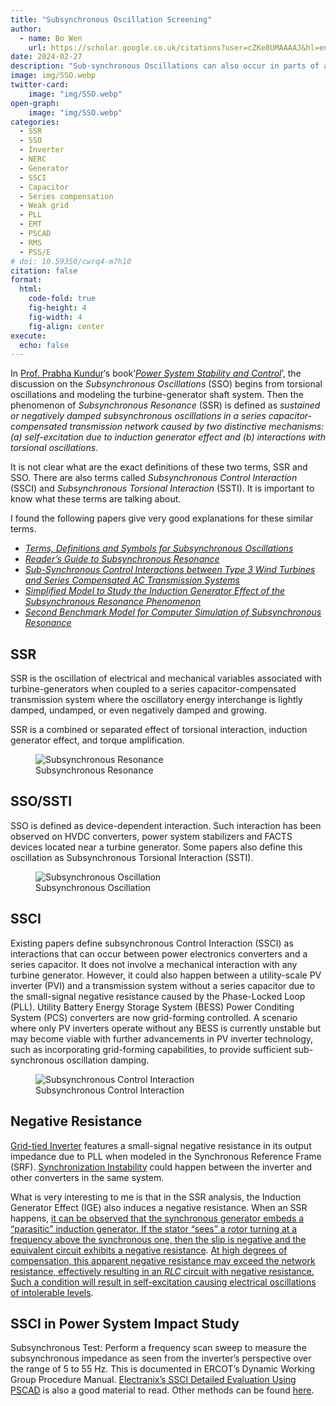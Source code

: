 ```yaml
---
title: "Subsynchronous Oscillation Screening"
author:
  - name: Bo Wen
    url: https://scholar.google.co.uk/citations?user=cZKe8UMAAAAJ&hl=en
date: 2024-02-27
description: "Sub-synchronous Oscillations can also occur in parts of a weak system that does not necessarily comprise of series-compensated transmission circuits. -- NERC Reliability Guideline March 2023"
image: img/SSO.webp
twitter-card: 
    image: "img/SSO.webp"
open-graph: 
    image: "img/SSO.webp"
categories:
  - SSR
  - SSO
  - Inverter
  - NERC
  - Generator
  - SSCI
  - Capacitor
  - Series compensation
  - Weak grid
  - PLL
  - EMT
  - PSCAD
  - RMS
  - PSS/E
# doi: 10.59350/cwrq4-m7h10
citation: false
format:
  html:
    code-fold: true
    fig-height: 4
    fig-width: 4
    fig-align: center
execute: 
  echo: false
---
```


In [Prof. Prabha Kundur](https://scholar.google.com/citations?user=p3wj3EsAAAAJ&hl=en)'s book '_[Power System Stability and Control](https://books.google.com/books/about/Power_System_Stability_and_Control.html?id=wOlSAAAAMAAJ&source=kp_book_description)_', the discussion on the _Subsynchronous Oscillations_ (SSO) begins from torsional oscillations and modeling the turbine-generator shaft system. Then the phenomenon of _Subsynchronous Resonance_ (SSR) is defined as _sustained or negatively damped subsynchronous oscillations in a series capacitor-compensated transmission network caused by two distinctive mechanisms: (a) self-excitation due to induction generator effect and (b) interactions with torsional oscillations_.

It is not clear what are the exact definitions of these two terms, SSR and SSO. There are also terms called  _Subsynchronous Control Interaction_ (SSCI) and _Subsynchronous Torsional Interaction_ (SSTI). It is important to know what these terms are talking about.

I found the following papers give very good explanations for these similar terms.

* [_Terms, Definitions and Symbols for Subsynchronous Oscillations_](https://ieeexplore.ieee.org/document/4113230)
* [_Reader's Guide to Subsynchronous Resonance_](https://ieeexplore.ieee.org/document/141698)
* [_Sub-Synchronous Control Interactions between Type 3 Wind Turbines and Series Compensated AC Transmission Systems_](https://ieeexplore.ieee.org/document/6039426)
* [_Simplified Model to Study the Induction Generator Effect of the Subsynchronous Resonance Phenomenon_](https://ieeexplore.ieee.org/document/8272452)
* [_Second Benchmark Model for Computer Simulation of Subsynchronous Resonance_](https://ieeexplore.ieee.org/document/4118844)

## SSR

SSR is the oscillation of electrical and mechanical variables associated with turbine-generators when coupled to a series capacitor-compensated transmission system where the oscillatory energy interchange is lightly damped, undamped, or even negatively damped and growing.

SSR is a combined or separated effect of torsional interaction, induction generator effect, and torque amplification.

![Subsynchronous Resonance](img/SSR.png)

## SSO/SSTI

SSO is defined as device-dependent interaction. Such interaction has been observed on HVDC converters, power system stabilizers and FACTS devices located near a turbine generator. Some papers also define this oscillation as Subsynchronous Torsional Interaction (SSTI).

![Subsynchronous Oscillation](img/SSTI.png)

## SSCI

Existing papers define subsynchronous Control Interaction (SSCI) as interactions that can occur between power electronics converters and a series capacitor. It does not involve a mechanical interaction with any turbine generator. However, it could also happen between a utility-scale PV inverter (PVI)  and a transmission system without a series capacitor due to the small-signal negative resistance caused by the Phase-Locked Loop (PLL). Utility Battery Energy Storage System (BESS) Power Conditing System (PCS) converters are now grid-forming controlled. A scenario where only PV inverters operate without any BESS is currently unstable but may become viable with further advancements in PV inverter technology, such as incorporating grid-forming capabilities, to provide sufficient sub-synchronous oscillation damping.

![Subsynchronous Control Interaction](img/SSCI.png)

## Negative Resistance

[Grid-tied Inverter](/research_papers/TPEL_ZGTI.qmd) features a small-signal negative resistance in its output impedance due to PLL when modeled in the Synchronous Reference Frame (SRF). [Synchronization Instability](/research_papers/TPEL_Syn_Unstable.qmd) could happen between the inverter and other converters in the same system.

What is very interesting to me is that in the SSR analysis, the Induction Generator Effect (IGE) also induces a negative resistance. When an SSR happens, [it can be observed that the synchronous generator embeds a "parasitic" induction generator. If the stator "sees" a rotor turning at a frequency above the synchronous one, then the slip is negative and the equivalent circuit exhibits a negative resistance](https://ieeexplore.ieee.org/document/8272452). [At high degrees of compensation, this apparent negative resistance may exceed the network resistance, effectively resulting in an _RLC_ circuit with negative resistance. Such a condition will result in self-excitation causing electrical oscillations of intolerable levels](https://books.google.com/books/about/Power_System_Stability_and_Control.html?id=wOlSAAAAMAAJ&source=kp_book_description).

## SSCI in Power System Impact Study

Subsynchronous Test: Perform a frequency scan sweep to measure the subsynchronous impedance as seen from the inverter's perspective over the range of 5 to 55 Hz. This is documented in ERCOT's Dynamic Working Group Procedure Manual. [Electranix's SSCI Detailed Evaluation Using PSCAD](https://www.electranix.com/wp-content/uploads/2021/04/Technical-Memo-SSCI-Detailed-Evaluation_Rev-0.pdf) is also a good material to read. Other methods can be found [here](/blog/2023/11/02/index.qmd).